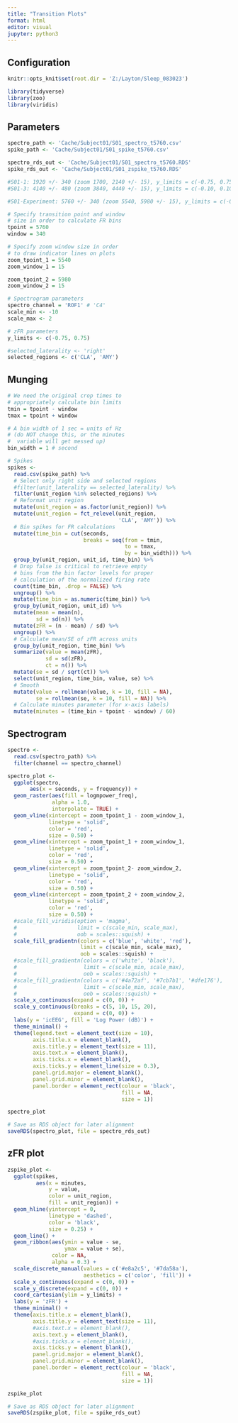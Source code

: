 ---
title: "Transition Plots"
format: html
editor: visual
jupyter: python3
---

## Configuration

```{r, setup, include = FALSE}
knitr::opts_knit$set(root.dir = 'Z:/Layton/Sleep_083023')
```

```{r}
library(tidyverse)
library(zoo)
library(viridis)
```

## Parameters

```{r}
spectro_path <- 'Cache/Subject01/S01_spectro_t5760.csv'
spike_path <- 'Cache/Subject01/S01_spike_t5760.csv'

spectro_rds_out <- 'Cache/Subject01/S01_spectro_t5760.RDS'
spike_rds_out <- 'Cache/Subject01/S01_zspike_t5760.RDS'

#S01-1: 1920 +/- 340 (zoom 1700, 2140 +/- 15), y_limits = c(-0.75, 0.75)
#S01-3: 4140 +/- 480 (zoom 3840, 4440 +/- 15), y_limits = c(-0.10, 0.10)

#S01-Experiment: 5760 +/- 340 (zoom 5540, 5980 +/- 15), y_limits = c(-0.75, 0.75)
```

```{r}
# Specify transition point and window
# size in order to calculate FR bins
tpoint = 5760
window = 340

# Specify zoom window size in order
# to draw indicator lines on plots
zoom_tpoint_1 = 5540
zoom_window_1 = 15

zoom_tpoint_2 = 5980
zoom_window_2 = 15

# Spectrogram parameters
spectro_channel = 'ROF1' # 'C4'
scale_min <- -10
scale_max <- 2

# zFR parameters
y_limits <- c(-0.75, 0.75)

#selected_laterality <- 'right'
selected_regions <- c('CLA', 'AMY')
```

## Munging

```{r}
# We need the original crop times to 
# appropriately calculate bin limits
tmin = tpoint - window
tmax = tpoint + window

# A bin width of 1 sec = units of Hz
# (do NOT change this, or the minutes
#  variable will get messed up)
bin_width = 1 # second

# Spikes
spikes <- 
  read.csv(spike_path) %>%
  # Select only right side and selected regions
  #filter(unit_laterality == selected_laterality) %>%
  filter(unit_region %in% selected_regions) %>%
  # Reformat unit region
  mutate(unit_region = as.factor(unit_region)) %>%
  mutate(unit_region = fct_relevel(unit_region, 
                                   'CLA', 'AMY')) %>%
  # Bin spikes for FR calculations
  mutate(time_bin = cut(seconds, 
                        breaks = seq(from = tmin, 
                                     to = tmax, 
                                     by = bin_width))) %>%
  group_by(unit_region, unit_id, time_bin) %>%
  # Drop false is critical to retrieve empty
  # bins from the bin factor levels for proper
  # calculation of the normalized firing rate
  count(time_bin, .drop = FALSE) %>%
  ungroup() %>%
  mutate(time_bin = as.numeric(time_bin)) %>%
  group_by(unit_region, unit_id) %>%
  mutate(mean = mean(n),
         sd = sd(n)) %>%
  mutate(zFR = (n - mean) / sd) %>%
  ungroup() %>%
  # Calculate mean/SE of zFR across units
  group_by(unit_region, time_bin) %>%
  summarize(value = mean(zFR),
            sd = sd(zFR),
            ct = n()) %>%
  mutate(se = sd / sqrt(ct)) %>%
  select(unit_region, time_bin, value, se) %>%
  # Smooth
  mutate(value = rollmean(value, k = 10, fill = NA),
         se = rollmean(se, k = 10, fill = NA)) %>%
  # Calculate minutes parameter (for x-axis labels)
  mutate(minutes = (time_bin + tpoint - window) / 60)
```

## Spectrogram

```{r}
spectro <- 
  read.csv(spectro_path) %>%
  filter(channel == spectro_channel)

spectro_plot <- 
  ggplot(spectro, 
       aes(x = seconds, y = frequency)) +
  geom_raster(aes(fill = logmpower_freq),
              alpha = 1.0,
              interpolate = TRUE) + 
  geom_vline(xintercept = zoom_tpoint_1 - zoom_window_1,
             linetype = 'solid', 
             color = 'red',
             size = 0.50) +
  geom_vline(xintercept = zoom_tpoint_1 + zoom_window_1,
             linetype = 'solid', 
             color = 'red',
             size = 0.50) +
  geom_vline(xintercept = zoom_tpoint_2- zoom_window_2,
             linetype = 'solid', 
             color = 'red',
             size = 0.50) +
  geom_vline(xintercept = zoom_tpoint_2 + zoom_window_2,
             linetype = 'solid', 
             color = 'red',
             size = 0.50) +
  #scale_fill_viridis(option = 'magma',
  #                   limit = c(scale_min, scale_max),
  #                   oob = scales::squish) +
  scale_fill_gradientn(colors = c('blue', 'white', 'red'),
                       limit = c(scale_min, scale_max),
                       oob = scales::squish) +
  #scale_fill_gradientn(colors = c('white', 'black'),
  #                     limit = c(scale_min, scale_max),
  #                     oob = scales::squish) + 
  #scale_fill_gradientn(colors = c('#4a72af', '#7cb7b1', '#dfe176'),  
  #                     limit = c(scale_min, scale_max),
  #                     oob = scales::squish) +
  scale_x_continuous(expand = c(0, 0)) +
  scale_y_continuous(breaks = c(5, 10, 15, 20),
                     expand = c(0, 0)) +
  labs(y = 'icEEG', fill = 'Log Power (dB)') +
  theme_minimal() + 
  theme(legend.text = element_text(size = 10),
        axis.title.x = element_blank(),
        axis.title.y = element_text(size = 11),
        axis.text.x = element_blank(),
        axis.ticks.x = element_blank(),
        axis.ticks.y = element_line(size = 0.3),
        panel.grid.major = element_blank(),
        panel.grid.minor = element_blank(),
        panel.border = element_rect(colour = 'black', 
                                    fill = NA, 
                                    size = 1))

spectro_plot
```

```{r}
# Save as RDS object for later alignment
saveRDS(spectro_plot, file = spectro_rds_out) 
```

## zFR plot

```{r}
zspike_plot <- 
  ggplot(spikes, 
         aes(x = minutes,
             y = value,
             color = unit_region,
             fill = unit_region)) +
  geom_hline(yintercept = 0,
             linetype = 'dashed',
             color = 'black',
             size = 0.25) + 
  geom_line() + 
  geom_ribbon(aes(ymin = value - se, 
                  ymax = value + se),
              color = NA,
              alpha = 0.3) + 
  scale_discrete_manual(values = c('#e8a2c5', '#7da58a'),
                        aesthetics = c('color', 'fill')) + 
  scale_x_continuous(expand = c(0, 0)) +
  scale_y_discrete(expand = c(0, 0)) +
  coord_cartesian(ylim = y_limits) + 
  labs(y = 'zFR') +
  theme_minimal() + 
  theme(axis.title.x = element_blank(),
        axis.title.y = element_text(size = 11),
        #axis.text.x = element_blank(),
        axis.text.y = element_blank(),
        #axis.ticks.x = element_blank(),
        axis.ticks.y = element_blank(),
        panel.grid.major = element_blank(),
        panel.grid.minor = element_blank(),
        panel.border = element_rect(colour = 'black', 
                                    fill = NA, 
                                    size = 1))

zspike_plot
```

```{r}
# Save as RDS object for later alignment
saveRDS(zspike_plot, file = spike_rds_out) 
```
